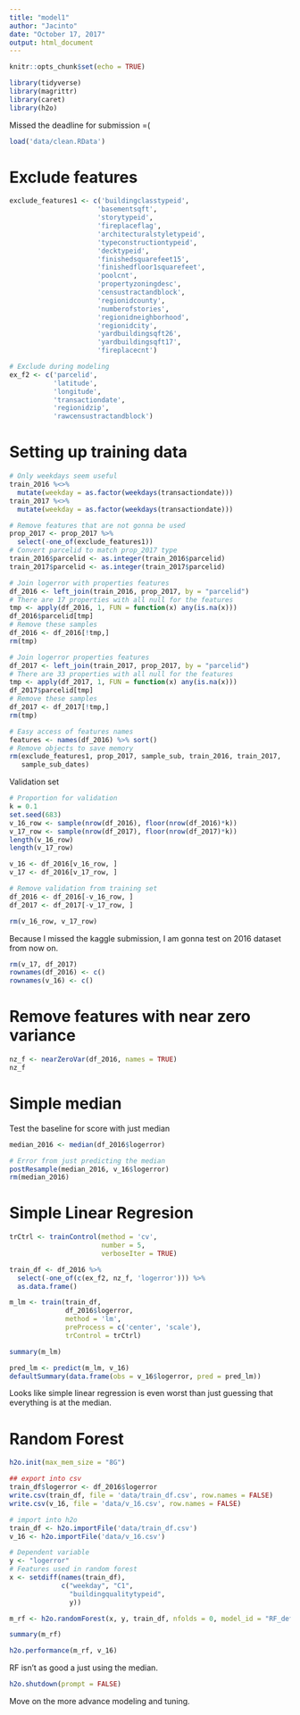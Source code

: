 ```yaml
---
title: "model1"
author: "Jacinto"
date: "October 17, 2017"
output: html_document
---
```


```r
knitr::opts_chunk$set(echo = TRUE)
```
```r
library(tidyverse)
library(magrittr)
library(caret)
library(h2o)
```


Missed the deadline for submission =(

```r
load('data/clean.RData')
```
# Exclude features
```r
exclude_features1 <- c('buildingclasstypeid',
                      'basementsqft',
                      'storytypeid',
                      'fireplaceflag',
                      'architecturalstyletypeid',
                      'typeconstructiontypeid',
                      'decktypeid',
                      'finishedsquarefeet15',
                      'finishedfloor1squarefeet',
                      'poolcnt',
                      'propertyzoningdesc',
                      'censustractandblock',
                      'regionidcounty',
                      'numberofstories',
                      'regionidneighborhood',
                      'regionidcity',
                      'yardbuildingsqft26',
                      'yardbuildingsqft17',
                      'fireplacecnt')
```

```r
# Exclude during modeling
ex_f2 <- c('parcelid',
           'latitude',
           'longitude',
           'transactiondate',
           'regionidzip',
           'rawcensustractandblock')
```


# Setting up training data
```r
# Only weekdays seem useful
train_2016 %<>% 
  mutate(weekday = as.factor(weekdays(transactiondate)))
train_2017 %<>% 
  mutate(weekday = as.factor(weekdays(transactiondate)))
```

```r
# Remove features that are not gonna be used
prop_2017 <- prop_2017 %>% 
  select(-one_of(exclude_features1))
# Convert parcelid to match prop_2017 type
train_2016$parcelid <- as.integer(train_2016$parcelid)
train_2017$parcelid <- as.integer(train_2017$parcelid)
```
```r
# Join logerror with properties features
df_2016 <- left_join(train_2016, prop_2017, by = "parcelid")
# There are 17 properties with all null for the features 
tmp <- apply(df_2016, 1, FUN = function(x) any(is.na(x)))
df_2016$parcelid[tmp]
# Remove these samples 
df_2016 <- df_2016[!tmp,]
rm(tmp)
```

```r
# Join logerror properties features 
df_2017 <- left_join(train_2017, prop_2017, by = "parcelid")
# There are 33 properties with all null for the features 
tmp <- apply(df_2017, 1, FUN = function(x) any(is.na(x)))
df_2017$parcelid[tmp]
# Remove these samples 
df_2017 <- df_2017[!tmp,]
rm(tmp)
```

```r
# Easy access of features names
features <- names(df_2016) %>% sort()
# Remove objects to save memory
rm(exclude_features1, prop_2017, sample_sub, train_2016, train_2017,
   sample_sub_dates)
```

Validation set 
```r
# Proportion for validation 
k = 0.1
set.seed(683)
v_16_row <- sample(nrow(df_2016), floor(nrow(df_2016)*k))
v_17_row <- sample(nrow(df_2017), floor(nrow(df_2017)*k))
length(v_16_row)
length(v_17_row)
```
```r
v_16 <- df_2016[v_16_row, ]
v_17 <- df_2016[v_17_row, ]
```
```r
# Remove validation from training set
df_2016 <- df_2016[-v_16_row, ]
df_2017 <- df_2017[-v_17_row, ]
```
```r
rm(v_16_row, v_17_row)
```

Because I missed the kaggle submission, I am gonna test on 2016 dataset from now on.   
```r
rm(v_17, df_2017)
rownames(df_2016) <- c()
rownames(v_16) <- c()
```

# Remove features with near zero variance 
```r
nz_f <- nearZeroVar(df_2016, names = TRUE)
nz_f
```

# Simple median 
Test the baseline for score with just median
```r
median_2016 <- median(df_2016$logerror)

# Error from just predicting the median
postResample(median_2016, v_16$logerror)
rm(median_2016)
```



# Simple Linear Regresion
```r
trCtrl <- trainControl(method = 'cv',
                       number = 5, 
                       verboseIter = TRUE)

train_df <- df_2016 %>% 
  select(-one_of(c(ex_f2, nz_f, 'logerror'))) %>% 
  as.data.frame()

m_lm <- train(train_df,
              df_2016$logerror,
              method = 'lm',
              preProcess = c('center', 'scale'),
              trControl = trCtrl)
```

```r
summary(m_lm)
```
```r
pred_lm <- predict(m_lm, v_16)
defaultSummary(data.frame(obs = v_16$logerror, pred = pred_lm))
```
Looks like simple linear regression is even worst than just guessing that everything is at the median. 

# Random Forest  
```r
h2o.init(max_mem_size = "8G")
```
```r
## export into csv 
train_df$logerror <- df_2016$logerror
write.csv(train_df, file = 'data/train_df.csv', row.names = FALSE)
write.csv(v_16, file = 'data/v_16.csv', row.names = FALSE)

# import into h2o
train_df <- h2o.importFile('data/train_df.csv')
v_16 <- h2o.importFile('data/v_16.csv')
```

```r
# Dependent variable
y <- "logerror"
# Features used in random forest
x <- setdiff(names(train_df), 
             c("weekday", "C1", 
               "buildingqualitytypeid",
               y))
```

```r
m_rf <- h2o.randomForest(x, y, train_df, nfolds = 0, model_id = "RF_defaults")
```
```r
summary(m_rf)
```

```r
h2o.performance(m_rf, v_16)
```
RF isn't as good a just using the median. 

```r
h2o.shutdown(prompt = FALSE)
```

Move on the more advance modeling and tuning. 























